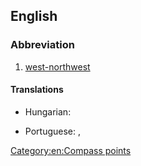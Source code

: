 ==English==

===Abbreviation===
{{rfc-header|Abbreviation}}
{{head|en|abbreviation}}

# [[west-northwest]]

====Translations====
{{trans-top|west-northwest}}
* Hungarian: {{t+|hu|NyÉNy}}
{{trans-mid}}
* Portuguese: {{t|pt|ONO}}, {{t|pt|WNW}}
{{trans-bottom}}

[[Category:en:Compass points]]